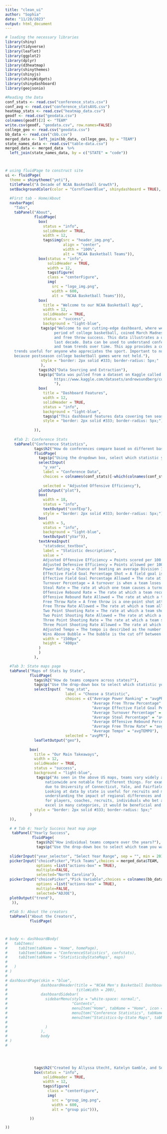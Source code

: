 ```yaml
---
title: "clean_ui"
author: "Sophia"
date: "11/28/2023"
output: html_document
---
```


```r
# loading the necessary libraries
library(shiny)
library(tidyverse)
library(leaflet)
library(ggplot2)
library(dplyr)
library(d3heatmap)
library(shinythemes)
library(shinyjs)
library(shinyWidgets)
library(shinydashboard)
library(geojsonio)

#Reading the Data
conf_stats <- read.csv("conference_stats.csv")
conf_avg <- read.csv("conference_statsAVG.csv")
heatmap_stats <- read.csv("heatmap_data.csv")
geodf <- read.csv("geodata.csv")
colnames(geodf)[2] <- "TEAM"
write.csv(geodf, "geodata.csv", row.names=FALSE)
college_geo <- read.csv("geodata.csv")
bb_data <- read.csv("cbb.csv")
merged_data <- left_join(bb_data, college_geo, by = "TEAM")
state_names_data <- read.csv("table-data.csv")
merged_data <- merged_data  %>%
  left_join(state_names_data, by = c("STATE" = "code"))



# using fluidPage to construct site
ui <- fluidPage(
  theme = shinytheme("yeti"),
  titlePanel("A Decade of NCAA Basketball Growth"),
  setBackgroundColor(color = "CornflowerBlue", shinydashboard = TRUE),
  
  #First tab - Home/About
  navbarPage(
    "Tabs",
    tabPanel("About",
             fluidPage(
               box(
                 status = "info",
                 solidHeader = TRUE,
                 width = 12,
                 tags$img(src = "header_img.png", 
                          align = "center", 
                          width = "100%",
                          alt = "NCAA Basketball Teams")),
               box(status = "info",
                   solidHeader = TRUE,
                   width = 12,
                   tags$figure(
                   class = "centerFigure",
                   img(
                     src = "logo_img.png",
                     width = 600,
                     alt = "NCAA Basketball Teams"))),
               box(
                 title = "Welcome to our NCAA Basketball App",
                 width = 12,
                 solidHeader = TRUE,
                 status = "success",
                 background = "light-blue",
                tags$p("Welcome to our cutting-edge dashboard, where we look at a decades worth of statistical data on NCAA Division 1 basketball teams. The postseason
                      period of college basketball, coined March Madness, is one of the most revered sporting events of all time. Statistical data covers both in-season and post-season information, including importatn points such as power ranking, win percentage,
                      and free throw success. This data illustrates a unique narrative about each season and how the game of basektball has evolved over the 
                      last decade. Data can be used to understand conference performance, recruitment patterns, the impact of rule changes and adaptations, 
                      and team trends over time. This app provides a comprehensive understanding of the sport's development over time by identifying patterns and
    trends useful for anyone who appreciates the sport. Important to note, however, is the COVID-19 pandemic that occurred; there is not data from the year 2020,
    because postseason college basketball games were not held."),
                style = "border: 2px solid #333; border-radius: 5px;"
                ),
               tags$h2("Data Sourcing and Extraction"),
               tags$p("Data was pulled from a dataset on Kaggle called 'College Basketball Dataset', created by Andrew Sundberg. Additionally, geographical data was downloaded from the National Center for Education Statistics (NCES) Integrated Postsecondary Education Data System (IPEDS).
                      https://www.kaggle.com/datasets/andrewsundberg/college-basketball-dataset
                      "),
               box(
                 title = "Dashboard Features",
                 width = 12,
                 solidHeader = TRUE,
                 status = "info",
                 background = "light-blue",
                 tags$p("This dashboard features data covering ten seasons of NCAA DI Men's basketball, illustrated in graphs by conference, and state maps."),
                 style = "border: 2px solid #333; border-radius: 5px;")
               
             )),
    
    #Tab 2: Conference Stats
    tabPanel("Conference Statistics",
             tags$h2("How do conferences compare based on different basketball statitsics?"),
             fluidPage(
               tags$p("Using the dropdown box, select which statistic you would like to see, and how each conference matches up."),
               selectInput(
                 "y_var",
                 label = "Conference Data",
                 choices = colnames(conf_stats)[-which(colnames(conf_stats) == "Conference")],
                
                 selected = "Adjusted Offensive Efficiency"),
               plotOutput("plot"),
               box(
                 width = 18,
                 status = "info",
                 textOutput("confExp"),
                 style = "border: 2px solid #333; border-radius: 5px;"),
               box(
                 width = 5,
                 status = "info",
                 background = "light-blue",
                 textOutput("yVar")),
               textAreaInput(
                 "statsdesc_textbox", 
                 label = "Statistic descriptions",  
                 value = "
                 Adjusted Offensive Efficiency = Points scored per 100 possessions.
                 Adjusted Defensive Efficiency = Points allowed per 100 possessions.
                 Power Rating = Chance of beating an average Division 1 team.
                 Effective Field Goal Percentage Shot = A field goal is either a two or three point shot.
                 Effective Field Goal Percentage Allowed = The rate at which a team allowed the other team to make a two or three point shot.
                 Turnover Percentage = A turnover is when a team loses possession of the ball and the other team gains possession.
                 Steal Rate = The rate at which one team causes a turnover and gets the ball back.
                 Offensive Rebound Rate = The rate at which a team recovers the ball after a failed shot and doesn’t lose possession.
                 Offensive Rebound Rate Allowed = The rate at which a team playing defensive allows the other team’s offensive to recover the ball after a failed shot.
                 Free Throw Rate = A free throw is a one-point shot attempt given to a player who was fouled.
                 Free Throw Rate Allowed = The rate at which a team allows the opposing team to shoot free throws.
                 Two Point Shooting Rate = The rate at which a team shoots two-pointers.
                 Two Point Shooting Rate Allowed = The rate at which a team allows the other team to shoot two-pointers.
                 Three Point Shooting Rate = The rate at which a team shoots three-pointers.
                 Three Point Shooting Rate Allowed = The rate at which a team allows the other team to shoot three-pointers.
                 Adjusted Tempo = The tempo is described as the number of possessions a team has per 40 minutes of playing time.
                 Wins Above Bubble = The bubble is the cut off between qualifying for the tournament and not qualifying for the tournament. So, the wins above bubble refers to the number of won games that a team has that is over the number of games they need to qualify for the tournament.",  
                 width = "1500px", 
                 height = "400px"
               )
               )
             ),

  #Tab 3: State maps page
  tabPanel("Maps of Stats by State",
           fluidPage(
             tags$h2("How do teams compare across states?"),
             tags$p("Use the drop-down box to select which statistic you would like to see."),
             selectInput(  "map_stat",
                           label = "Choose a Statistic",
                           choices = c("Average Power Ranking" = "avgPR",
                                       "Average Free Throw Percentage" = "avgFT",
                                       "Average Effective Field Goal Percentage" = "avgFG",
                                       "Average Turnover Percentage" = "avgTOR",
                                       "Average Steal Percentage" = "avgTORD",
                                       "Average Offensive Rebound Percentage" = "avgORB",
                                       "Average Free Throw Rate" = "avgFTR",
                                       "Average Tempo" = "avgTEMPO"),
                           selected = "avgPR"),
             leafletOutput("geo"),
        
           box(
             title = "Our Main Takeaways",
             width = 12,
             solidHeader = TRUE,
             status = "success",
             background = "light-blue",
              tags$p("As seen in the above US maps, teams vary widely across states. Additionally, teams vary in which facets they excel at. Teams 
                  nationwide are notable for different things. For example, Connecticut is the leading state for free throws, which is in large part
                  due to University of Connecticut, Yale, and Fairfield. Maine has the highest turnover percentage, thanks to University of Maine.
                  Looking at data by state is useful for recruits and may influence their decision on where to apply. Moreover, it is helpful for 
                  understanding the impact of regional differences and factors, and how geographical factors influence performance. This could be useful
                  for players, coaches, recruits, individuals who bet and gamble on games, and tournament-planning. If a state contains multiple teams who
                  excel in many categories, it would be beneficial and profitable to host a tournament in that state, in order to maximize fan engagement and profit."),
             style = "border: 2px solid #333; border-radius: 5px;"
           )
  )),
  
  # # Tab 4: Yearly Success heat map page
   tabPanel("Yearly Success",
            fluidPage(
              tags$h2("How individual teams compare over the years?"),
              tags$p("Use the drop-down box to select which team you want to look at."),
  
  sliderInput("year_selector", "Select Year Range", sep = "", min = 2013, max = 2023, value = c(2000, 2013)),
  pickerInput("choicePicker","Pick Teams",choices = merged_data$TEAM,
              options =list("actions-box" = TRUE), 
              multiple=FALSE,
              selected="North Carolina"),
  pickerInput("choicePicker","Pick Variable",choices = colnames(bb_data),
              options =list("actions-box" = TRUE), 
              multiple=FALSE,
              selected="ADJOE"),
  plotOutput("trend"),
   )),
  
  #Tab 5: About the creators
  tabPanel("About the Creators",
           fluidPage(



# body <- dashboardBody(
#   tabItems(
#     tabItem(tabName = "Home", homePage),
#     tabItem(tabName = "ConferenceStatistics", confstats),
#     tabItem(tabName = "StatisticsbyStateMaps", maps)
#     
#   )
# )
# 
# dashboardPage(skin = "blue",
#               dashboardHeader(title = "NCAA Men's Basketball Dashboard",
#                               titleWidth = 200),
#               dashboardSidebar(
#                 sidebarMenu(style = "white-space: normal;",
#                             "Contents",
#                             menuItem("Home", tabName = "Home", icon = icon("basketball-hoop")),
#                             menuItem("Conference Statistics", tabName = "ConferenceStatistics", icon = icon("medal")),    
#                             menuItem("Statistics-by-State Maps", tabName = "StatisticsbyStateMaps", icon = icon("ranking-star"))
#                             
#                 )
#               ),
#               body
# )
# 


            

             tags$h2("Created by Allyssa Utecht, Katelyn Gamble, and Sophia Rollo"),
             box(status = "info",
                 solidHeader = TRUE,
                 width = 12,
                 tags$figure(
                   class = "centerFigure",
                   img(
                     src = "group_img.png",
                     width = 600,
                     alt = "group pic"))),

           ))

))
    
```



